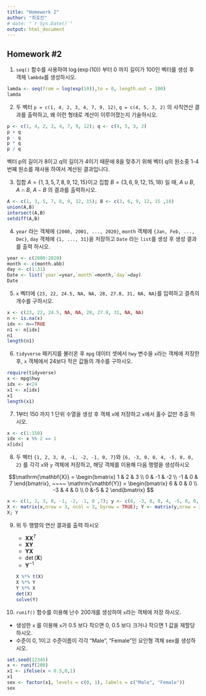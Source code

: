 ```yaml
---
title: "Homework 2"
author: "최호진"
# date: "`r Sys.Date()`"
output: html_document
---
```


## Homework #2

1. `seq()` 함수를 사용하여 $\log(\exp(10))$ 부터 0 까지 길이가 100인 벡터를 생성 후 객체 `lambda`를 생성하시오. 

```r
lamda <- seq(from = log(exp(10)),to = 0, length.out = 100)
lamda
```


2. 두 벡터 `p = c(1, 4, 2, 3, 4, 7, 9, 12)`, `q = c(4, 5, 3, 2)` 의 사칙연산 결과를 출력하고, 왜 이런 형태로 계산이 이루어졌는지 기술하시오. 
```r
p <- c(1, 4, 2, 3, 4, 7, 9, 12); q <- c(4, 5, 3, 2)
p + q
p - q
p * q
p / q
```
벡터 p의 길이가 8이고 q의 길이가 4이기 때문에 8을 맞추기 위해 벡터 q의 원소중 1-4 번째 원소를 재사용 하여서 계산된 결과입니다.


3. 집합 $A = \{1, 3, 5, 7, 8, 9, 12, 15 \}$이고 집합 $B = \{3, 6, 9, 12, 15, 18\}$ 일 때, $A\cup B$, $A \cap B$, $A - B$ 의 결과를 출력하시오. 
```r
A <- c(1, 3, 5, 7, 8, 9, 12, 15); B <- c(3, 6, 9, 12, 15 ,18)
union(A,B)
intersect(A,B)
setdiff(A,B)

```

4. `year` 라는 객체에 `{2000, 2001, ..., 2020}`, `month` 객체에 `{Jan, Feb, ..., Dec}`, `day` 객체에 `{1, ..., 31}`을 저장하고 `Date` 라는 `list`를 생성 후 생성 결과를 출력 하시오. 
```r
year <- c(2000:2020)
month <- c(month.abb)
day <- c(1:31)
Date <- list(`year`=year,`month`=month,`day`=day)
Date
```

5. `x` 벡터에 `{23, 22, 24.5, NA, NA, 28, 27.8, 31, NA, NA}`를 입력하고 결측의 개수를 구하시오. 
```r
x <- c(23, 22, 24.5, NA, NA, 28, 27.8, 31, NA, NA)
n <- is.na(x)
idx <- n==TRUE
n1 <- n[idx]
n1
length(n1)
```

6. `tidyverse` 패키지를 불러온 후 `mpg` 데이터 셋에서 `hwy` 변수을 `x`라는 객체에 저장한 후, `x` 객체에서 24보다 작은 값들의 개수를 구하시오. 
```r
require(tidyverse)
x <- mpg$hwy
idx <- x<24
x1 <- x[idx]
x1
length(x1)
```

7. 1부터 150 까지 1 단위 수열을 생성 후 객체 `x`에 저장하고 `x`에서 홀수 값만 추출 하시오. 
```r
x <- c(1:150)
idx <- x %% 2 == 1
x[idx]
```

8. 두 벡터 ` {1, 2, 3, 0, -1, -2, -1, 0, 7}`와 `{6, -3, 0, 0, 4, -5, 0, 0, 2}` 를 각각 `x`와 `y` 객체에 저장하고, 해당 객체를 이용해 다음 행렬을 생성하시오

$$\mathrm{\mathbf{X}} = 
\begin{bmatrix}
1   &  2 & 3 \\
0   & -1 & -2 \\
-1  &  0 &  7
\end{bmatrix}, ~~~~
\mathrm{\mathbf{Y}} = 
\begin{bmatrix}
6  & 0 & 0 \\
-3 & 4 & 0 \\
0  &-5 & 2
\end{bmatrix}
$$
```r
x <- c(1, 2, 3, 0, -1, -2, -1, 0 ,7); y <- c(6, -3, 0, 0, 4, -5, 0, 0, 2)
X <- matrix(x,nrow = 3, ncol = 3, byrow = TRUE); Y <- matrix(y,nrow = 3, ncol = 3)
X; Y
```

9. 위 두 행렬의 연산 결과를 출력 하시오

   - $\mathrm{\mathbf{X}}\mathrm{\mathbf{X}}^T$
   - $\mathrm{\mathbf{X}}\mathrm{\mathbf{Y}}$
   - $\mathrm{\mathbf{Y}}\mathrm{\mathbf{X}}$
   - $\det(\mathrm{\mathbf{X}})$
   - $\mathrm{\mathbf{Y}}^{-1}$
```r
X %*% t(X)
X %*% Y
Y %*% X
det(X)
solve(Y)
```


10. `runif()` 함수를 이용해 난수 200개를 생성하여 `x`라는 객체에 저장 하시오. 

   - 생성한 `x` 를 이용해 `x`가 0.5 보다 작으면 0, 0.5 보다 크거나 작으면 1 값을 재할당 하시오.
   - 수준이 0, 1이고 수준이름이 각각 "Male", "Female"인 요인형 객체 sex를 생성하시오. 
```r
set.seed(12345)
x <- runif(200)
x1 <- ifelse(x < 0.5,0,1)
x1
sex <- factor(x1, levels = c(0, 1), labels = c("Male", "Female"))
sex
```